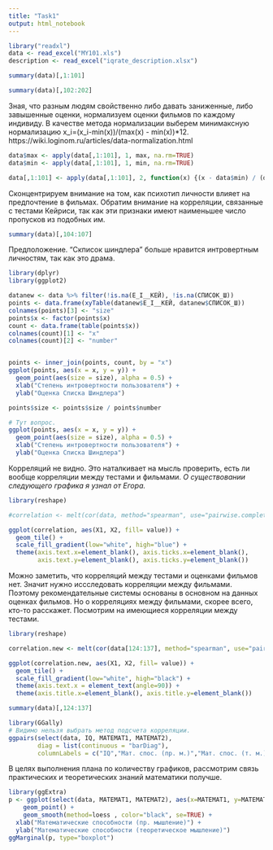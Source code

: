 ```yaml
---
title: "Task1"
output: html_notebook
---
```


```r
library("readxl")
data <- read_excel("MY101.xls")
description <- read_excel("iqrate_description.xlsx")
```

```r
summary(data)[,1:101]
```
```r
summary(data)[,102:202]
```
Зная, что разным людям свойственно либо давать заниженные, либо завышенные оценки, нормализуем оценки фильмов по каждому индивиду. В качестве метода нормализации выберем минимаксную нормализацию x_i=(x_i-min(x))/(max(x) - min(x))*12.
https://wiki.loginom.ru/articles/data-normalization.html
```r
data$max <- apply(data[,1:101], 1, max, na.rm=TRUE)
data$min <- apply(data[,1:101], 1, min, na.rm=TRUE)

data[,1:101] <- apply(data[,1:101], 2, function(x) {(x - data$min) / (data$max - data$min) * 12})
```
Сконцентрируем внимание на том, как психотип личности влияет на предпочтение в фильмах. Обратим внимание на корреляции, связанные с тестами Кейриси, так как эти признаки имеют наименьшее число пропусков из подобных им.
```r
summary(data)[,104:107]
```
Предположение. "Скписок шиндлера" больше нравится интровертным личностям, так как это драма. 
```r
library(dplyr)
library(ggplot2)

datanew <- data %>% filter(!is.na(E_I__КЕЙ), !is.na(СПИСОК_Ш))
points <- data.frame(xyTable(datanew$E_I__КЕЙ, datanew$СПИСОК_Ш))
colnames(points)[3] <- "size"
points$x <- factor(points$x)
count <- data.frame(table(points$x))
colnames(count)[1] <- "x"
colnames(count)[2] <- "number"


points <- inner_join(points, count, by = "x")
ggplot(points, aes(x = x, y = y)) + 
  geom_point(aes(size = size), alpha = 0.5) +
  xlab("Степень интровертности пользователя") + 
  ylab("Оценка Списка Шиндлера")

points$size <- points$size / points$number

# Тут вопрос.
ggplot(points, aes(x = x, y = y)) + 
  geom_point(aes(size = size), alpha = 0.5) +
  xlab("Степень интровертности пользователя") + 
  ylab("Оценка Списка Шиндлера")
```
Корреляций не видно. Это наталкивает на мысль проверить, есть ли вообще корреляции между тестами и фильмами. *О существовании следующего графика я узнал от Егора.*
```r
library(reshape)

#correlation <- melt(cor(data, method="spearman", use="pairwise.complete.obs"))

ggplot(correlation, aes(X1, X2, fill= value)) + 
  geom_tile() +
  scale_fill_gradient(low="white", high="blue") +
  theme(axis.text.x=element_blank(), axis.ticks.x=element_blank(), 
        axis.text.y=element_blank(), axis.ticks.y=element_blank())
```
Можно заметить, что корреляций между тестами и оценками фильмов нет. Значит нужно иссследовать корреляции между фильмами. Поэтому рекомендательные системы основаны в основном на данных оценках фильмов. Но о корреляциях между фильмами, скорее всего, кто-то расскажет. Посмотрим на имеющиеся корреляции между тестами.

```r
library(reshape)

correlation.new <- melt(cor(data[124:137], method="spearman", use="pairwise.complete.obs"))

ggplot(correlation.new, aes(X1, X2, fill= value)) + 
  geom_tile() +
  scale_fill_gradient(low="white", high="black") +
  theme(axis.text.x = element_text(angle=90)) +
  theme(axis.title.x=element_blank(), axis.title.y=element_blank())
```
```r
summary(data)[,124:137]
```
```r
library(GGally)
# Видимо нельзя выбрать метод подсчета корреляции.
ggpairs(select(data, IQ, МАТЕМАТ1, МАТЕМАТ2), 
        diag = list(continuous = "barDiag"),
        columnLabels = c("IQ","Мат. споc. (пр. м.)","Мат. споc. (т. м.)"))
```
В целях выполнения плана по количеству графиков, рассмотрим связь практических и теоретических знаний математики получше.
```r
library(ggExtra)
p <- ggplot(select(data, МАТЕМАТ1, МАТЕМАТ2), aes(x=МАТЕМАТ1, y=МАТЕМАТ2)) +
    geom_point() +
    geom_smooth(method=loess , color="black", se=TRUE) +
  xlab("Математические способности (пр. мышление)") +
  ylab("Математические способности (теоретическое мышление)")
ggMarginal(p, type="boxplot")
```